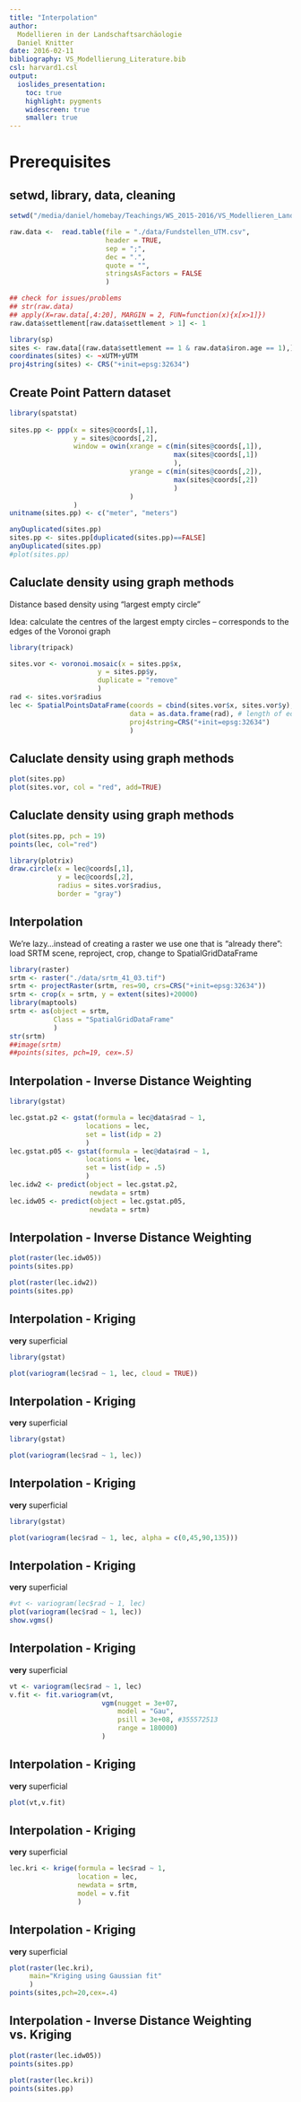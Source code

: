 ```yaml
---
title: "Interpolation"
author:
  Modellieren in der Landschaftsarchäologie
  Daniel Knitter
date: 2016-02-11
bibliography: VS_Modellierung_Literature.bib
csl: harvard1.csl
output:
  ioslides_presentation:
    toc: true
    highlight: pygments
    widescreen: true
    smaller: true
---
```


# Prerequisites

## setwd, library, data, cleaning

```r
setwd("/media/daniel/homebay/Teachings/WS_2015-2016/VS_Modellieren_Landschaftsarchaeologie")

raw.data <-  read.table(file = "./data/Fundstellen_UTM.csv",
                        header = TRUE,
                        sep = ";",
                        dec = ".",
                        quote = "",
                        stringsAsFactors = FALSE
                        )

## check for issues/problems
## str(raw.data)
## apply(X=raw.data[,4:20], MARGIN = 2, FUN=function(x){x[x>1]})
raw.data$settlement[raw.data$settlement > 1] <- 1

library(sp)
sites <- raw.data[(raw.data$settlement == 1 & raw.data$iron.age == 1),]
coordinates(sites) <- ~xUTM+yUTM
proj4string(sites) <- CRS("+init=epsg:32634")
```

## Create Point Pattern dataset

```r
library(spatstat)
                                                    
sites.pp <- ppp(x = sites@coords[,1],
                y = sites@coords[,2],
                window = owin(xrange = c(min(sites@coords[,1]),
                                         max(sites@coords[,1])
                                         ),
                              yrange = c(min(sites@coords[,2]),
                                         max(sites@coords[,2])
                                         )
                              )
                )
unitname(sites.pp) <- c("meter", "meters")

anyDuplicated(sites.pp)
sites.pp <- sites.pp[duplicated(sites.pp)==FALSE]
anyDuplicated(sites.pp)
#plot(sites.pp)
```

## Caluclate density using graph methods

Distance based density using "largest empty circle"

Idea: calculate the centres of the largest empty circles -- corresponds to the edges of the Voronoi graph

```r
library(tripack)

sites.vor <- voronoi.mosaic(x = sites.pp$x,
                      y = sites.pp$y,
                      duplicate = "remove"
                      ) 
rad <- sites.vor$radius
lec <- SpatialPointsDataFrame(coords = cbind(sites.vor$x, sites.vor$y),
                              data = as.data.frame(rad), # length of edge
                              proj4string=CRS("+init=epsg:32634")
                              )
```

## Caluclate density using graph methods

```r
plot(sites.pp)
plot(sites.vor, col = "red", add=TRUE)
```

## Caluclate density using graph methods {.columns-2}

```r
plot(sites.pp, pch = 19)
points(lec, col="red")

library(plotrix)
draw.circle(x = lec@coords[,1],
            y = lec@coords[,2],
            radius = sites.vor$radius,
            border = "gray")
```

## Interpolation

We're lazy...instead of creating a raster we use one that is "already there":
load SRTM scene, reproject, crop, change to SpatialGridDataFrame

```r
library(raster)
srtm <- raster("./data/srtm_41_03.tif")
srtm <- projectRaster(srtm, res=90, crs=CRS("+init=epsg:32634"))
srtm <- crop(x = srtm, y = extent(sites)+20000)
library(maptools)
srtm <- as(object = srtm,
           Class = "SpatialGridDataFrame"
           )
str(srtm)
##image(srtm)
##points(sites, pch=19, cex=.5)
```

## Interpolation - Inverse Distance Weighting

```r
library(gstat)

lec.gstat.p2 <- gstat(formula = lec@data$rad ~ 1,
                   locations = lec,
                   set = list(idp = 2)
                   )
lec.gstat.p05 <- gstat(formula = lec@data$rad ~ 1,
                   locations = lec,
                   set = list(idp = .5)
                   )
lec.idw2 <- predict(object = lec.gstat.p2,
                    newdata = srtm)
lec.idw05 <- predict(object = lec.gstat.p05,
                    newdata = srtm)
```

## Interpolation - Inverse Distance Weighting {.columns-2}

```r
plot(raster(lec.idw05))
points(sites.pp)

plot(raster(lec.idw2))
points(sites.pp) 
```

## Interpolation - Kriging

**very** superficial

```r
library(gstat)

plot(variogram(lec$rad ~ 1, lec, cloud = TRUE))
```

## Interpolation - Kriging

**very** superficial

```r
library(gstat)

plot(variogram(lec$rad ~ 1, lec))
```

## Interpolation - Kriging

**very** superficial

```r
library(gstat)

plot(variogram(lec$rad ~ 1, lec, alpha = c(0,45,90,135)))
```

## Interpolation - Kriging {.columns-2}

**very** superficial

```r
#vt <- variogram(lec$rad ~ 1, lec)
plot(variogram(lec$rad ~ 1, lec))
show.vgms()
```

## Interpolation - Kriging

**very** superficial

```r
vt <- variogram(lec$rad ~ 1, lec)
v.fit <- fit.variogram(vt,
                       vgm(nugget = 3e+07,
                           model = "Gau",
                           psill = 3e+08, #355572513
                           range = 180000)
                       )
```

## Interpolation - Kriging

**very** superficial

```r
plot(vt,v.fit)
```

## Interpolation - Kriging

**very** superficial

```r
lec.kri <- krige(formula = lec$rad ~ 1,
                 location = lec,
                 newdata = srtm,
                 model = v.fit
                 )
```

## Interpolation - Kriging

**very** superficial

```r
plot(raster(lec.kri),
     main="Kriging using Gaussian fit"
     )
points(sites,pch=20,cex=.4)
```

## Interpolation - Inverse Distance Weighting vs. Kriging {.columns-2}

```r
plot(raster(lec.idw05))
points(sites.pp)

plot(raster(lec.kri))
points(sites.pp) 
```
